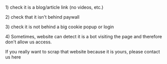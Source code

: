 1\) check it is a blog/article link (no videos, etc.)&#x20;

2\) check that it isn't behind paywall

3\) check it is not behind a big cookie popup or login&#x20;

4\) Sometimes, website can detect it is a bot visiting the page and therefore don't allow us access.&#x20;

If you really want to scrap that website because it is yours, please contact us here